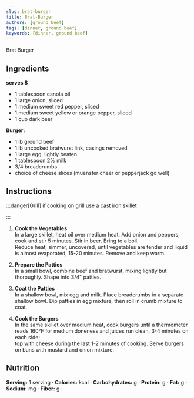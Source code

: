 ```yaml
---
slug: brat-burger
title: Brat-Burger
authors: [ground beef]
tags: [dinner, ground beef]
keywords: [dinner, ground beef]
---
```


Brat Burger
<!-- <img src="/img/chicken-and-orzo-skillet.jpg" alt="Creamy Chicken And Orzo Skillet Picture" width="800" height="670" /> -->

<!-- truncate -->


## Ingredients
**serves 8**
- 1 tablespoon canola oil
- 1 large onion, sliced
- 1 medium sweet red pepper, sliced
- 1 medium sweet yellow or orange pepper, sliced
- 1 cup dark beer

**Burger:**
- 1 lb ground beef
- 1 lb uncooked bratwurst link, casings removed
- 1 large egg, lightly beaten
- 1 tablespoon 2% milk
- 3/4 breadcrumbs
- choice of cheese slices (muenster cheer or pepperjack go well)

## Instructions 
:::danger[Grill]
if cooking on grill use a cast iron skillet

:::

1. **Cook the Vegetables**  
    In a large skillet, heat oil over medium heat. Add onion and peppers; cook and stir 5 minutes. Stir in beer. Bring to a boil.  
    Reduce heat; simmer, uncovered, until vegetables are tender and liquid is almost evaporated, 15-20 minutes. Remove and keep warm.

2. **Prepare the Patties**  
    In a small bowl, combine beef and bratwurst, mixing lightly but thoroughly. Shape into 3/4" patties.

3. **Coat the Patties**  
    In a shallow bowl, mix egg and milk. Place breadcrumbs in a separate shallow bowl. Dip patties in egg mixture, then roll in crumb mixture to coat.

4. **Cook the Burgers**  
    In the same skillet over medium heat, cook burgers until a thermometer reads 160°F for medium doneness and juices run clean, 3-4 minutes on each side;  
    top with cheese during the last 1-2 minutes of cooking. Serve burgers on buns with mustard and onion mixture.

## Nutrition
**Serving:** 1 serving · 
**Calories:** kcal · 
**Carbohydrates:** g · 
**Protein:** g · 
**Fat:** g · 
**Sodium:** mg ·
**Fiber:** g · 